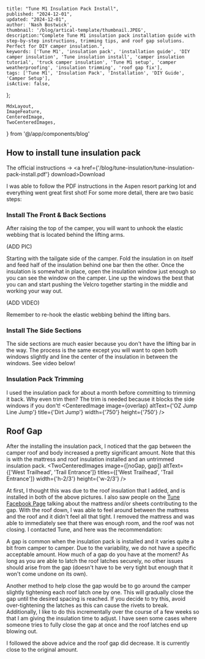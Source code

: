 
    title: "Tune M1 Insulation Pack Install",
    published: "2024-12-01",
    updated: "2024-12-01",
    author: 'Nash Bostwick',
    thumbnail: '/blog/artical-template/thumbnail.JPEG',
    description:"Complete Tune M1 insulation pack installation guide with step-by-step instructions, trimming tips, and roof gap solutions. Perfect for DIY camper insulation.",
    keywords: ['Tune M1', 'insulation pack', 'installation guide', 'DIY camper insulation', 'Tune insulation install', 'camper insulation tutorial', 'truck camper insulation', 'Tune M1 setup', 'camper weatherproofing', 'insulation trimming', 'roof gap fix'],
    tags: ['Tune M1', 'Insulation Pack', 'Installation', 'DIY Guide', 'Camper Setup'],
    isActive: false,
};


    MdxLayout,
    ImageFeature,
    CenteredImage,
    TwoCenteredImages, 
} from '@/app/components/blog'


<ImageFeature
    title='Tune M1 Insulation Pack Install'
    image={featureImage}
/>

<MdxLayout>

## How to install tune insulation pack
The official instructions -> <a href={'/blog/tune-insulation/tune-insulation-pack-install.pdf'} download>Download</a>

I was able to follow the PDF instructions in the Aspen resort parking lot and everything went great first shot! For some more detail, there are two basic steps:

### Install The Front & Back Sections
After raising the top of the camper, you will want to unhook the elastic webbing that is located behind the lifting arms.

(ADD PIC)

Starting with the tailgate side of the camper. Fold the insulation in on itself and feed half of the insulation behind one bar then the other. Once the insulation is somewhat in place, open the insulation window just enough so you can see the window on the camper. Line up the windows the best that you can and start pushing the Velcro together starting in the middle and working your way out. 

(ADD VIDEO)

Remember to re-hook the elastic webbing behind the lifting bars.

### Install The Side Sections
The side sections are much easier because you don't have the lifting bar in the way. The process is the same except you will want to open both windows slightly and line the center of the insulation in between the windows. See video below!


### Insulation Pack Trimming
I used the insulation pack for about a month before committing to trimming it back. Why even trim then? The trim is needed because it blocks the side windows if you don't!
<CenteredImage image={overlap} altText={'OZ Jump Line Jump'} title={'Dirt Jump'} width={'750'} height={'750'} />


## Roof Gap
After the installing the insulation pack, I noticed that the gap between the camper roof and body increased a pretty significant amount. Note that this is with the mattress and roof insulation installed and an untrimmed insulation pack.
<TwoCenteredImages image={[noGap, gap]} altText={['West Trailhead', 'Trail Entrance']} titles={['West Trailhead', 'Trail Entrance']} width={'h-2/3'} height={'w-2/3'} />

At first, I thought this was due to the roof insulation that I added, and is installed in both of the above pictures. I also saw people on the [Tune Facebook Page][1] talking about the mattress and/or sheets contributing to the gap. With the roof down, I was able to feel around between the mattress and the roof and it didn't feel all that tight. I removed the mattress and was able to immediately see that there was enough room, and the roof was not closing. I contacted Tune, and here was the recommendation:

A gap is common when the insulation pack is installed and it varies quite a bit from camper to camper. Due to the variability, we do not have a specific acceptable amount. How much of a gap do you have at the moment? As long as you are able to latch the roof latches securely, no other issues should arise from the gap (doesn't have to be very tight but enough that it won't come undone on its own).

Another method to help close the gap would be to go around the camper slightly tightening each roof latch one by one. This will gradually close the gap until the desired spacing is reached. If you decide to try this, avoid over-tightening the latches as this can cause the rivets to break. Additionally, I like to do this incrementally over the course of a few weeks so that I am giving the insulation time to adjust. I have seen some cases where someone tries to fully close the gap at once and the roof latches end up blowing out. 

I followed the above advice and the roof gap did decrease. It is currently close to the original amount.



</MdxLayout>

[1]: https://www.facebook.com/groups/258913089967507

